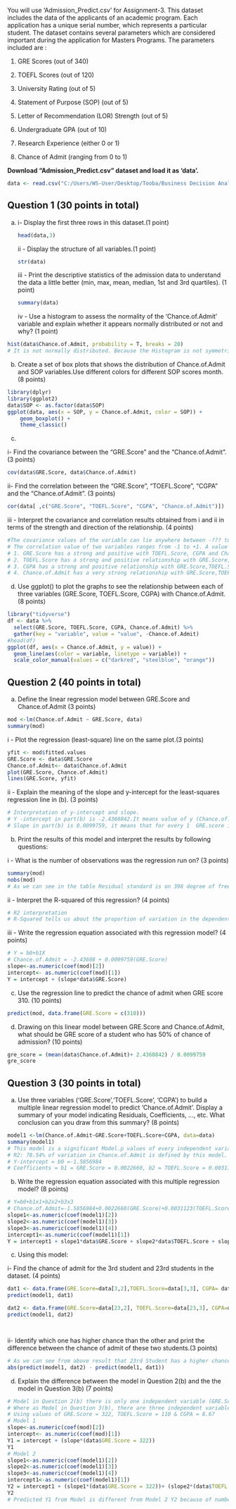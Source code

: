 
You will use 'Admission_Predict.csv' for Assignment-3. This dataset includes the data of the applicants of an academic program. Each application has a unique serial number, which represents a particular student. The dataset contains several parameters which are considered important during the application for Masters Programs.
The parameters included are :

1) GRE Scores (out of 340)

2) TOEFL Scores (out of 120)

3) University Rating (out of 5)

4) Statement of Purpose (SOP) (out of 5)

5) Letter of Recommendation (LOR) Strength (out of 5)

6) Undergraduate GPA (out of 10)

7) Research Experience (either 0 or 1)

8) Chance of Admit (ranging from 0 to 1)


**Download "Admission_Predict.csv" dataset and load it as 'data'.**
```{r}
data <- read.csv("C:/Users/WS-User/Desktop/Tooba/Business Decision Analysis/CIND123_ R Studio/Assignments/Admission_Predict.csv", header = T, stringsAsFactors = F, na.strings = c("", "NA"))
```


## Question 1 (30 points in total)


a)

  i- Display the first three rows in this dataset.(1 point)
```{r}
head(data,3)
```


  ii - Display the structure of all variables.(1 point)
```{r}
str(data)
```
  

  iii - Print the descriptive statistics of the admission data to understand the    data a little better (min, max, mean, median, 1st and 3rd quartiles). (1 point)
```{r}
summary(data)
```
  

  iv - Use a histogram to assess the normality of the 'Chance.of.Admit' variable    and explain whether it appears normally distributed or not and why? (1 point)

```{r}

hist(data$Chance.of.Admit, probability = T, breaks = 20)
# It is not normally distributed. Because the Histogram is not symmetrical but it is  left skewed.

```

b)  Create a set of box plots that shows the distribution of Chance.of.Admit and SOP variables.Use different colors for different SOP scores month. (8 points)
```{r}
library(dplyr)
library(ggplot2)
data$SOP <- as.factor(data$SOP)
ggplot(data, aes(x = SOP, y = Chance.of.Admit, color = SOP)) +
    geom_boxplot() +
    theme_classic()

``` 

c) 

i- Find the covariance between the "GRE.Score" and the "Chance.of.Admit". (3 points)

```{r}
cov(data$GRE.Score, data$Chance.of.Admit)


```


ii- Find the correlation between the "GRE.Score", "TOEFL.Score", "CGPA" and the "Chance.of.Admit". (3 points)

```{r}
cor(data[ ,c("GRE.Score", "TOEFL.Score", "CGPA", "Chance.of.Admit")])

```

iii - Interpret the covariance and correlation results obtained from i and ii in terms of the strength and direction of the relationship. (4 points)
```{r}
#The covariance values of the variable can lie anywhere between -??? to +???. A negative value indicates a negative relationship whereas a positive value indicates a positive relationship between the variables. When the covariance value is zero, it indicates that there is no relationship between the variables.In part (i) the value of covariance indicate that relationship between GRE.Score and Chance.of.Admit is positive relationship.When the unit of observation is changed for one or both of the two variables, the covariance value changes. However, there is no change in the strength of the relationship.
# The correlation value of two variables ranges from -1 to +1. A value close to +1 indicates a strong positive relation and a value close to -1 indicates a strong negative correlation. In part (ii) there are four variables related to each other. 
# 1. GRE.Score has a strong and positive with TOEFL.Score, CGPA and Chance.of.Admit. 
# 2. TOEFL.Score has a strong and positive relationship with GRE.Score, CGPA and Chance.of.Admit.
# 3. CGPA has a strong and positive relationship with GRE.Score,TOEFL.Score, CGPA and Chance.of.Admit.
# 4. Chance.of.Admit has a very strong relationship with GRE.Score,TOEFL.Score and CGPA.

```

d)  Use ggplot() to plot the graphs to see the relationship between each of three variables (GRE.Score, TOEFL.Score, CGPA) with Chance.of.Admit. (8 points)
```{r}
library("tidyverse")
df <- data %>%
  select(GRE.Score, TOEFL.Score, CGPA, Chance.of.Admit) %>%
  gather(key = "variable", value = "value", -Chance.of.Admit)
#head(df)
ggplot(df, aes(x = Chance.of.Admit, y = value)) + 
  geom_line(aes(color = variable, linetype = variable)) + 
  scale_color_manual(values = c("darkred", "steelblue", "orange"))
```

## Question 2 (40 points in total)


a) Define the linear regression model  between  GRE.Score and Chance.of.Admit (3 points)


```{r}

mod <-lm(Chance.of.Admit ~ GRE.Score, data)
summary(mod)

```

i - Plot the regression (least-square) line on the same plot.(3 points)
```{r}
yfit <- mod$fitted.values
GRE.Score <- data$GRE.Score
Chance.of.Admit<- data$Chance.of.Admit
plot(GRE.Score, Chance.of.Admit)
lines(GRE.Score, yfit)

```


ii - Explain the meaning of the slope and y-intercept for the least-squares regression line in (b). (3 points)

```{r}
# Interpretation of y-intercept and slope.
# Y -intercept in part(b) is -2.4360842.It means value of y (Chance.of.Admit) at slope x (GRE.Score) = 0.since x = 0 is nonsensical, there is no practical interpretation of y-intercept = -2.4360842 in this case.
# Slope in part(b) is 0.0099759, it means that for every 1  GRE.score increase results in increase of Chance.of.Admit by 0.0099759

```
b) Print the results of this model and interpret the results by following questions:

i -  What is the number of observations was the regression run on? (3 points)
```{r}
summary(mod)
nobs(mod)
# As we can see in the table Residual standard is on 398 degree of freedom.It means that there are total 400 observations. (Degree of freedom + 2 = No. of observations)
```

ii -  Interpret the R-squared of this regression? (4 points)
```{r}
# R2 interpretation
# R-Squared tells us about the proportion of variation in the dependent (response) variable that has been explained by this model.In this case, 64.4% of variation in the Chance.of.Admit has been explained by this model. 
```

iii -  Write the regression equation associated with this regression model? (4 points)
```{r}
# Y = b0+b1X
# Chance.of.Admit = -2.43608 + 0.0099759(GRE.Score)
slope<-as.numeric(coef(mod)[2])
intercept<- as.numeric(coef(mod)[1])
Y = intercept + (slope*data$GRE.Score)

``` 

c) Use the regression line to predict the chance of admit when GRE score 310. (10 points)
```{r}
 
predict(mod, data.frame(GRE.Score = c(310)))

```

d) Drawing on this linear model between GRE.Score and Chance.of.Admit, what should be GRE score of a student who has 50% of chance of admission? (10 points)

```{r}

gre_score = (mean(data$Chance.of.Admit)+ 2.4360842) / 0.0099759
gre_score

```

## Question 3 (30 points in total)

a) Use three variables ('GRE.Score','TOEFL.Score', 'CGPA')  to build a multiple linear regression model to predict 'Chance.of.Admit'. Display a summary of your model indicating Residuals, Coefficients, ..., etc. What conclusion can you draw from this summary? (8 points)

```{r}
model1 <-lm(Chance.of.Admit~GRE.Score+TOEFL.Score+CGPA, data=data)
summary(model1)
# This model is a significant Model.p values of every independent variable are less than 0.05 and they are very small.(p values - 2e-16,0.000154, 0.005176, 2e-16). Overall the value of p is 2.2E-16 which is also very small and significant. 
# R2: 78.54% of variation in Chance.of.Admit is defined by this model. 
# Y-intercept = b0 =-1.5856984
# Coefficients = b1 = GRE.Score = 0.0022660, b2 = TOEFL.Score = 0.0031123, b3 = CGPA =        0.1462844
```

b) Write the regression equation associated with this multiple regression model? (8 points)

```{r}
# Y=b0+b1x1+b2x2+b3x3
# Chance.of.Admit=-1.5856984+0.0022660(GRE.Score)+0.0031123(TOEFL.Score)+0.1462844(CGPA)
slope1<-as.numeric(coef(model1)[2])
slope2<-as.numeric(coef(model1)[3])
slope3<-as.numeric(coef(model1)[4])
intercept1<-as.numeric(coef(model1)[1])
Y = intercept1 + slope1*data$GRE.Score + slope2*data$TOEFL.Score + slope3*data$CGPA 
```

c) Using this model:

i- Find the chance of admit for the 3rd student and 23rd students in the dataset. (4 points)

```{r}
dat1 <- data.frame(GRE.Score=data[3,2],TOEFL.Score=data[3,3], CGPA= data[3,7])
predict(model1, dat1)

dat2 <- data.frame(GRE.Score=data[23,2], TOEFL.Score=data[23,3], CGPA=data[23,7])
predict(model1, dat2)




```

ii- Identify which one has higher chance than the other and print the difference between the chance of admit of these two students.(3 points)

```{r}
# As we can see from above result that 23rd Student has a higher chance of Admit than 3rd student.
abs(predict(model1, dat2) - predict(model1, dat1))


```

d) Explain the difference between the model in Question 2(b) and the  the model in Question 3(b) (7 points)
```{r}
# Model in Question 2(b) there is only one independent variable (GRE.Score) consider to predict response variable Y, Chance.of.Admit.(i-e Linear Regression)
# Where as Model in Question 3(b), there are three independent variables (GRE.Score, TOEFL.Score, CGPA) consider to predict values of Y, Chance.of.Admit.(i-e Multiple Regression)
# Using values of GRE.Score = 322, TOEFL.Score = 110 & CGPA = 8.67
# Model 1 
slope<-as.numeric(coef(mod)[2])
intercept<- as.numeric(coef(mod)[1])
Y1 = intercept + (slope*(data$GRE.Score = 322))
Y1
# Model 2
slope1<-as.numeric(coef(model1)[2])
slope2<-as.numeric(coef(model1)[3])
slope3<-as.numeric(coef(model1)[4])
intercept1<-as.numeric(coef(model1)[1])
Y2 = intercept1 + (slope1*(data$GRE.Score = 322))+ (slope2*(data$TOEFL.Score = 110))+ (slope3*(data$CGPA = 8.67))
Y2
# Predicted Y1 from Model is different from Model 2 Y2 because of number of independent variables use in models.
```







